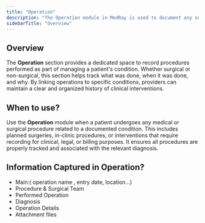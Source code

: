 ```yaml
---
title: "Operation"
description: "The Operation module in MedRay is used to document any surgical or medical procedure performed in relation to a patient's condition. It includes key details such as the operation type, date, notes, and ICD10 codes if applicable. Each operation is linked to a specific condition, allowing for accurate tracking of procedures within the context of the patient’s overall medical history. This section supports clinical documentation, coding, and continuity of care."
sidebarTitle: "Overview"
---
```


## <Icon icon="face-viewfinder" /> Overview

The **Operation** section provides a dedicated space to record procedures performed as part of managing a patient's condition. Whether surgical or non-surgical, this section helps track what was done, when it was done, and why. By linking operations to specific conditions, providers can maintain a clear and organized history of clinical interventions.

## <Icon icon="question" /> When to use?

Use the **Operation** module when a patient undergoes any medical or surgical procedure related to a documented condition. This includes planned surgeries, in-clinic procedures, or interventions that require recording for clinical, legal, or billing purposes. It ensures all procedures are properly tracked and associated with the relevant diagnosis.

## <Icon icon="file-circle-info" />Information Captured in Operation?

- Main:( operation name , entry date, location...)
- Procedure & Surgical Team
- Performed Operation
- Diagnosis
- Operation Details
- Attachment files